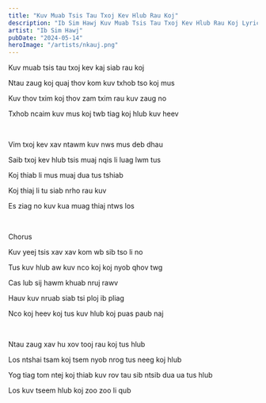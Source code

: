 ```yaml
---
title: "Kuv Muab Tsis Tau Txoj Kev Hlub Rau Koj"
description: "Ib Sim Hawj Kuv Muab Tsis Tau Txoj Kev Hlub Rau Koj Lyrics"
artist: "Ib Sim Hawj"
pubDate: "2024-05-14"
heroImage: "/artists/nkauj.png"
---
```


Kuv muab tsis tau txoj kev kaj siab rau koj

Ntau zaug koj quaj thov kom kuv txhob tso koj mus

Kuv thov txim koj thov zam txim rau kuv zaug no

Txhob ncaim kuv mus koj twb tiag koj hlub kuv heev

<br />

Vim txoj kev xav ntawm kuv nws mus deb dhau

Saib txoj kev hlub tsis muaj nqis li luag lwm tus

Koj thiab li mus muaj dua tus tshiab

Koj thiaj li tu siab nrho rau kuv

Es ziag no kuv kua muag thiaj ntws los

<br />

Chorus

Kuv yeej tsis xav xav kom wb sib tso li no

Tus kuv hlub aw kuv nco koj koj nyob qhov twg

Cas lub sij hawm khuab nruj rawv

Hauv kuv nruab siab tsi ploj ib pliag

Nco koj heev koj tus kuv hlub koj puas paub naj

<br />

Ntau zaug xav hu xov tooj rau koj tus hlub

Los ntshai tsam koj tsem nyob nrog tus neeg koj hlub

Yog tiag tom ntej koj thiab kuv rov tau sib ntsib dua ua tus hlub

Los kuv tseem hlub koj zoo zoo li qub
